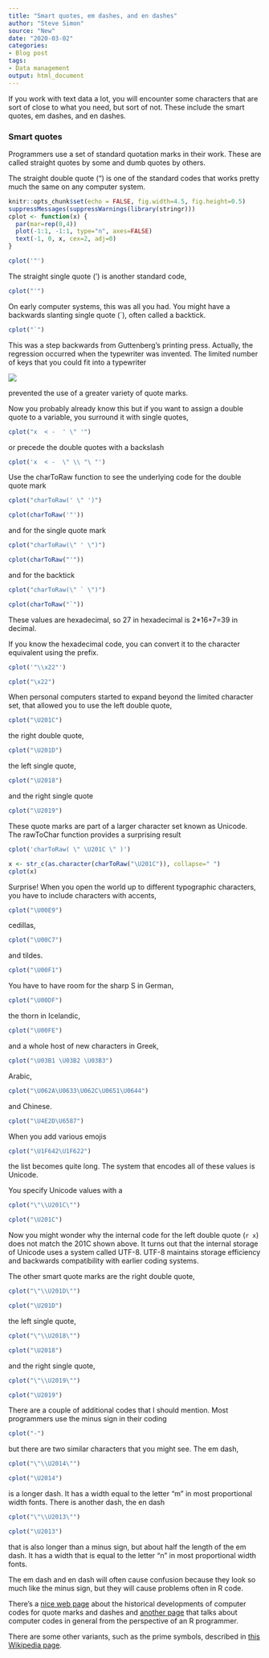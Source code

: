 ```yaml
---
title: "Smart quotes, em dashes, and en dashes"
author: "Steve Simon"
source: "New"
date: "2020-03-02"
categories:
- Blog post
tags:
- Data management
output: html_document
---
```


If you work with text data a lot, you will encounter some characters that are sort of close to what you need, but sort of not. These include the smart quotes, em dashes, and en dashes.

<!---More--->

### Smart quotes

Programmers use a set of standard quotation marks in their work. These are called straight quotes by some and dumb quotes by others.

The straight double quote (") is one of the standard codes that works pretty much the same on any computer system.

```r
knitr::opts_chunk$set(echo = FALSE, fig.width=4.5, fig.height=0.5)
suppressMessages(suppressWarnings(library(stringr)))
cplot <- function(x) {
  par(mar=rep(0,4))
  plot(-1:1, -1:1, type="n", axes=FALSE)
  text(-1, 0, x, cex=2, adj=0)
}
```


```r
cplot('"')
```

The straight single quote (') is another standard code,

```r
cplot("'")
```

On early computer systems, this was all you had. You might have a backwards slanting single quote (`), often called a backtick.

```r
cplot("`")
```

This was a step backwards from Guttenberg's printing press. Actually, the regression occurred when the typewriter was invented. The limited number of keys that you could fit into a typewriter

![](https://upload.wikimedia.org/wikipedia/commons/thumb/0/05/Underwoodfive.jpg/440px-Underwoodfive.jpg)

 prevented the use of a greater variety of quote marks.
 
 Now you probably already know this but if you want to assign a double quote to a variable, you surround it with single quotes,
 
```r
cplot("x  < -  ' \" '")
```

or precede the double quotes with a backslash

```r
cplot('x  < -  \" \\ "\ "')
```

Use the charToRaw function to see the underlying code for the double quote mark

```r
cplot("charToRaw(' \" ')")
```

```r
cplot(charToRaw('"'))
```

and for the single quote mark

```r
cplot("charToRaw(\" ' \")")
```

```r
cplot(charToRaw("'"))
```

and for the backtick

```r
cplot("charToRaw(\" ` \")")
```

```r
cplot(charToRaw("`"))
```

These values are hexadecimal, so 27 in hexadecimal is 2*16+7=39 in decimal.

If you know the hexadecimal code, you can convert it to the character equivalent using the \x prefix.

```r
cplot('"\\x22"')
```

```r
cplot("\x22")
```

When personal computers started to expand beyond the limited character set, that allowed you to use the left double quote,

```r
cplot("\U201C")
```

the right double quote,

```r
cplot("\U201D")
```

the left single quote,

```r
cplot("\U2018")
```

and the right single quote

```r
cplot("\U2019")
```

These quote marks are part of a larger character set known as Unicode. The rawToChar function provides a surprising result

```r
cplot('charToRaw( \" \U201C \" )')
```

```r
x <- str_c(as.character(charToRaw("\U201C")), collapse=" ")
cplot(x)
```

Surprise! When you open the world up to different typographic characters, you have to include characters with accents,

```r
cplot("\U00E9")
```

cedillas,

```r
cplot("\U00C7")
```

and tildes.

```r
cplot("\U00F1")
```

You have to have room for the sharp S in German,

```r
cplot("\U00DF")
```

the thorn in Icelandic,

```r
cplot("\U00FE")
```

and a whole host of new characters in Greek,

```r
cplot("\U03B1 \U03B2 \U03B3")
```

Arabic,

```r
cplot("\U062A\U0633\U062C\U0651\U0644")
```

and Chinese.

```r
cplot("\U4E2D\U6587")
```

When you add various emojis

```r
cplot("\U1F642\U1F622")
```

the list becomes quite long. The system that encodes all of these values is Unicode.

You specify Unicode values with a \U.

```r
cplot("\"\\U201C\"")
```

```r
cplot("\U201C")
```

Now you might wonder why the internal code for the left double quote (`r x`) does not match the 201C shown above. It turns out that the internal storage of Unicode uses a system called UTF-8. UTF-8 maintains storage efficiency and backwards compatibility with earlier coding systems.

The other smart quote marks are the right double quote,

```r
cplot("\"\\U201D\"")
```

```r
cplot("\U201D")
```

the left single quote,

```r
cplot("\"\\U2018\"")
```

```r
cplot("\U2018")
```

and the right single quote,

```r
cplot("\"\\U2019\"")
```

```r
cplot("\U2019")
```

There are a couple of additional codes that I should mention. Most programmers use the minus sign in their coding

```r
cplot("-")
```

but there are two similar characters that you might see. The em dash,

```r
cplot("\"\\U2014\"")
```

```r
cplot("\U2014")
```

is a longer dash. It has a width equal to the letter "m" in most proportional width fonts. There is another dash, the en dash

```r
cplot("\"\\U2013\"")
```

```r
cplot("\U2013")
```

that is also longer than a minus sign, but about half the length of the em dash. It has a width that is equal to the letter "n" in most proportional width fonts.

The em dash and en dash will often cause confusion because they look so much like the minus sign, but they will cause problems often in R code.

There's a [nice web page](https://www.cl.cam.ac.uk/~mgk25/ucs/quotes.html) about the historical developments of computer codes for quote marks and dashes and [another page](https://cran.r-project.org/web/packages/utf8/vignettes/utf8.html) that talks about computer codes in general from the perspective of an R programmer.

There are some other variants, such as the prime symbols, described in [this Wikipedia page](https://en.wikipedia.org/wiki/Prime_(symbol)).
